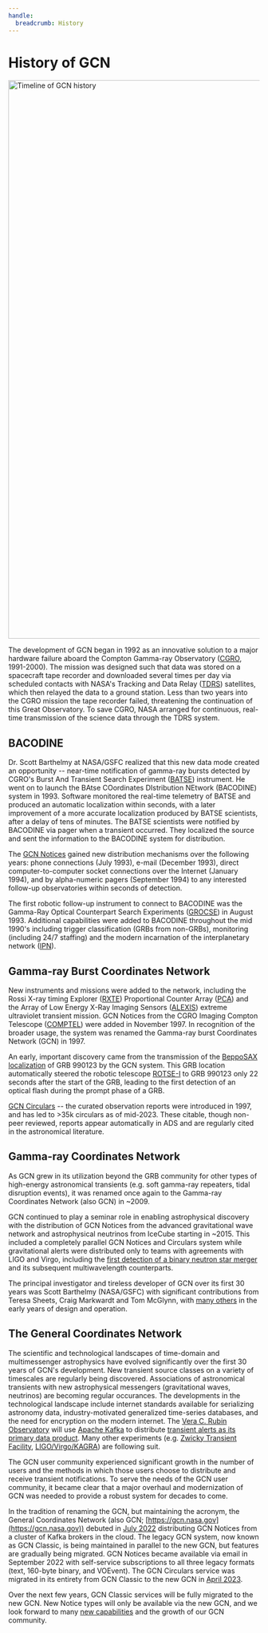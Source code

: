 ```yaml
---
handle:
  breadcrumb: History
---
```



# History of GCN

<img
  src={timeline}
  width="3304"
  height="1119"
  className="width-full height-auto"
  loading="lazy"
  alt="Timeline of GCN history"
/>

The development of GCN began in 1992 as an innovative solution to a major hardware failure aboard the Compton Gamma-ray Observatory ([CGRO](https://heasarc.gsfc.nasa.gov/docs/cgro/), 1991-2000). The mission was designed such that data was stored on a spacecraft tape recorder and downloaded several times per day via scheduled contacts with NASA's Tracking and Data Relay ([TDRS](https://www.nasa.gov/directorates/heo/scan/services/networks/tdrs_main/)) satellites, which then relayed the data to a ground station. Less than two years into the CGRO mission the tape recorder failed, threatening the continuation of this Great Observatory. To save CGRO, NASA arranged for continuous, real-time transmission of the science data through the TDRS system.

## BACODINE

Dr. Scott Barthelmy at NASA/GSFC realized that this new data mode created an opportunity -- near-time notification of gamma-ray bursts detected by CGRO's Burst And Transient Search Experiment ([BATSE](https://heasarc.gsfc.nasa.gov/docs/cgro/batse/)) instrument. He went on to launch the BAtse COordinates DIstribution NEtwork (BACODINE) system in 1993. Software monitored the real-time telemetry of BATSE and produced an automatic localization within seconds, with a later improvement of a more accurate localization produced by BATSE scientists, after a delay of tens of minutes. The BATSE scientists were notified by BACODINE via pager when a transient occurred. They localized the source and sent the information to the BACODINE system for distribution.

The [GCN Notices](/notices) gained new distribution mechanisms over the following years: phone connections (July 1993), e-mail (December 1993), direct computer-to-computer socket connections over the Internet (January 1994), and by alpha-numeric pagers (September 1994) to any interested follow-up observatories within seconds of detection.

The first robotic follow-up instrument to connect to BACODINE was the Gamma-Ray Optical Counterpart Search Experiments ([GROCSE](https://ui.adsabs.harvard.edu/abs/1995Ap%26SS.231..255A/abstract)) in August 1993. Additional capabilities were added to BACODINE throughout the mid 1990's including trigger classification (GRBs from non-GRBs), monitoring (including 24/7 staffing) and the modern incarnation of the interplanetary network ([IPN](https://heasarc.gsfc.nasa.gov/docs/heasarc/missions/ipn.html)).

## Gamma-ray Burst Coordinates Network

New instruments and missions were added to the network, including the Rossi X-ray timing Explorer ([RXTE](https://heasarc.gsfc.nasa.gov/docs/xte/XTE.html)) Proportional Counter Array ([PCA](https://heasarc.gsfc.nasa.gov/docs/xte/PCA.html)) and the Array of Low Energy X-Ray Imaging Sensors ([ALEXIS](https://heasarc.gsfc.nasa.gov/docs/heasarc/missions/alexis.html)) extreme ultraviolet transient mission. GCN Notices from the CGRO Imaging Compton Telescope ([COMPTEL](https://heasarc.gsfc.nasa.gov/docs/cgro/comptel/)) were added in November 1997. In recognition of the broader usage, the system was renamed the Gamma-ray burst Coordinates Network (GCN) in 1997.

An early, important discovery came from the transmission of the [BeppoSAX localization](https://gcn.nasa.gov/circulars/199) of GRB 990123 by the GCN system. This GRB location automatically steered the robotic telescope [ROTSE-I](https://gcn.nasa.gov/circulars/205) to GRB 990123 only 22 seconds after the start of the GRB, leading to the first detection of an optical flash during the prompt phase of a GRB.

[GCN Circulars](/circulars) -- the curated observation reports were introduced in 1997, and has led to >35k circulars as of mid-2023. These citable, though non-peer reviewed, reports appear automatically in ADS and are regularly cited in the astronomical literature.

## Gamma-ray Coordinates Network

As GCN grew in its utilization beyond the GRB community for other types of high-energy astronomical transients (e.g. soft gamma-ray repeaters, tidal disruption events), it was renamed once again to the Gamma-ray Coordinates Network (also GCN) in ~2009.

GCN continued to play a seminar role in enabling astrophysical discovery with the distribution of GCN Notices from the advanced gravitational wave network and astrophysical neutrinos from IceCube starting in ~2015. This included a completely parallel GCN Notices and Circulars system while gravitational alerts were distributed only to teams with agreements with LIGO and Virgo, including the [first detection of a binary neutron star merger](https://gcn.nasa.gov/circulars?page=2&query=G298048) and its subsequent multiwavelength counterparts.

The principal investigator and tireless developer of GCN over its first 30 years was Scott Barthelmy (NASA/GSFC) with significant contributions from Teresa Sheets, Craig Markwardt and Tom McGlynn, with [many others](https://gcn.gsfc.nasa.gov/people.html) in the early years of design and operation.

## The General Coordinates Network

The scientific and technological landscapes of time-domain and multimessenger astrophysics have evolved significantly over the first 30 years of GCN's development. New transient source classes on a variety of timescales are regularly being discovered. Associations of astronomical transients with new astrophysical messengers (gravitational waves, neutrinos) are becoming regular occurances. The developments in the technological landscape include internet standards available for serializing astronomy data, industry-motivated generalized time-series databases, and the need for encryption on the modern internet. The [Vera C. Rubin Observatory](https://www.lsst.org) will use [Apache Kafka](https://kafka.apache.org/) to distribute [transient alerts as its primary data product](https://www.lsst.org/scientists/alert-brokers). Many other experiments (e.g. [Zwicky Transient Facility](https://arxiv.org/abs/1902.02227), [LIGO/Virgo/KAGRA](https://emfollow.docs.ligo.org/userguide/)) are following suit.

The GCN user community experienced significant growth in the number of users and the methods in which those users choose to distribute and receive transient notifications. To serve the needs of the GCN user community, it became clear that a major overhaul and modernization of GCN was needed to provide a robust system for decades to come.

In the tradition of renaming the GCN, but maintaining the acronym, the General Coordinates Network (also GCN; [https://gcn.nasa.gov](https://gcn.nasa.gov)) debuted in [July 2022](/news) distributing GCN Notices from a cluster of Kafka brokers in the cloud. The legacy GCN system, now known as GCN Classic, is being maintained in parallel to the new GCN, but features are gradually being migrated. GCN Notices became available via email in September 2022 with self-service subscriptions to all three legacy formats (text, 160-byte binary, and VOEvent). The GCN Circulars service was migrated in its entirety from GCN Classic to the new GCN in [April 2023](/news).

Over the next few years, GCN Classic services will be fully migrated to the new GCN. New Notice types will only be available via the new GCN, and we look forward to many [new capabilities](/docs/roadmap) and the growth of our GCN community.
